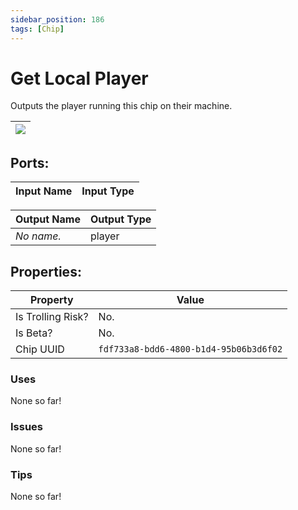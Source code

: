 ```yaml
---
sidebar_position: 186
tags: [Chip]
---
```


# Get Local Player


Outputs the player running this chip on their machine.

| ![](https://images-ext-2.discordapp.net/external/MPmIaQzlEPmgGWlgi-WxBBXt0Bjv_zWPkg1y1f_sy3s/https/www.recroomcircuits.com/image/circuit/absolute-value?width=206&height=108) |
|-----|

## Ports:

| Input Name | Input Type |
|-----------|-----------|

| Output Name | Output Type |
|-----------|-----------|
| *No name.* | player |

## Properties:

| Property  | Value |
|-------------------|-----------|
| Is Trolling Risk? | No. |
| Is Beta? | No. |
| Chip UUID | `fdf733a8-bdd6-4800-b1d4-95b06b3d6f02` |

### Uses
None so far!

### Issues
None so far!

### Tips
None so far!
